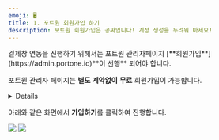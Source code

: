 ```yaml
---
emoji: 🖥
title: 1. 포트원 회원가입 하기
description: 포트원 회원가입은 공짜입니다! 계정 생성을 두려워 마세요!
---
```




<Hint style="info">
결제창 연동을 진행하기 위해서는 포트원 관리자페이지 [**회원가입**](https://admin.portone.io)**이 선행** 되어야 합니다.

포트원 관리자 페이지는 **별도 계약없이** **무료** 회원가입이 가능합니다.

</Hint>

<Details>
<p slot="summary">**포트원 회원가입 바로하러 가기**</p>

포트원 회원가입은 "**이메일 주소"** 만 준비하시면 됩니다.

비밀번호는 쉽게 유추할수 없도록 “**복잡하게 설정**” 잊지마세요

</Details>

아래와 같은 화면에서 **가입하기**를 클릭하여 진행합니다.

![](<../.gitbook/assets/image (344).png>) ![](<../.gitbook/assets/image (328).png>)
